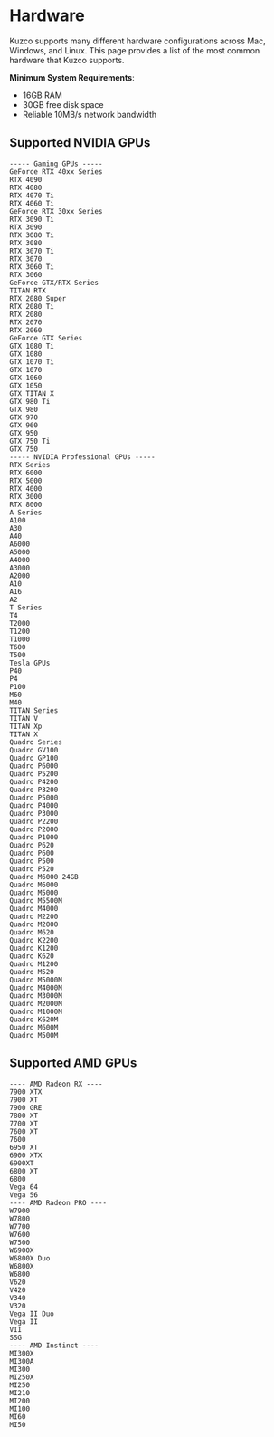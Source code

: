 
# Hardware

Kuzco supports many different hardware configurations across Mac, Windows, and Linux. This page provides a list of the most common hardware that Kuzco supports.

**Minimum System Requirements**:

- 16GB RAM
- 30GB free disk space
- Reliable 10MB/s network bandwidth

## Supported NVIDIA GPUs

```
----- Gaming GPUs -----
GeForce RTX 40xx Series
RTX 4090
RTX 4080
RTX 4070 Ti
RTX 4060 Ti
GeForce RTX 30xx Series
RTX 3090 Ti
RTX 3090
RTX 3080 Ti
RTX 3080
RTX 3070 Ti
RTX 3070
RTX 3060 Ti
RTX 3060
GeForce GTX/RTX Series
TITAN RTX
RTX 2080 Super
RTX 2080 Ti
RTX 2080
RTX 2070
RTX 2060
GeForce GTX Series
GTX 1080 Ti
GTX 1080
GTX 1070 Ti
GTX 1070
GTX 1060
GTX 1050
GTX TITAN X
GTX 980 Ti
GTX 980
GTX 970
GTX 960
GTX 950
GTX 750 Ti
GTX 750
----- NVIDIA Professional GPUs -----
RTX Series
RTX 6000
RTX 5000
RTX 4000
RTX 3000
RTX 8000
A Series
A100
A30
A40
A6000
A5000
A4000
A3000
A2000
A10
A16
A2
T Series
T4
T2000
T1200
T1000
T600
T500
Tesla GPUs
P40
P4
P100
M60
M40
TITAN Series
TITAN V
TITAN Xp
TITAN X
Quadro Series
Quadro GV100
Quadro GP100
Quadro P6000
Quadro P5200
Quadro P4200
Quadro P3200
Quadro P5000
Quadro P4000
Quadro P3000
Quadro P2200
Quadro P2000
Quadro P1000
Quadro P620
Quadro P600
Quadro P500
Quadro P520
Quadro M6000 24GB
Quadro M6000
Quadro M5000
Quadro M5500M
Quadro M4000
Quadro M2200
Quadro M2000
Quadro M620
Quadro K2200
Quadro K1200
Quadro K620
Quadro M1200
Quadro M520
Quadro M5000M
Quadro M4000M
Quadro M3000M
Quadro M2000M
Quadro M1000M
Quadro K620M
Quadro M600M
Quadro M500M
```

## Supported AMD GPUs

```
---- AMD Radeon RX ----
7900 XTX
7900 XT
7900 GRE
7800 XT
7700 XT
7600 XT
7600
6950 XT
6900 XTX
6900XT
6800 XT
6800
Vega 64
Vega 56
---- AMD Radeon PRO ----
W7900
W7800
W7700
W7600
W7500
W6900X
W6800X Duo
W6800X
W6800
V620
V420
V340
V320
Vega II Duo
Vega II
VII
SSG
---- AMD Instinct ----
MI300X
MI300A
MI300
MI250X
MI250
MI210
MI200
MI100
MI60
MI50
```
